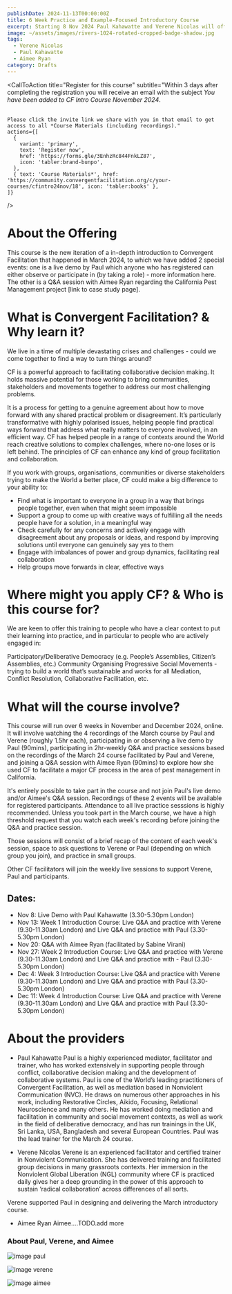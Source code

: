 ```yaml
---
publishDate: 2024-11-13T00:00:00Z
title: 6 Week Practice and Example-Focused Introductory Course
excerpt: Starting 8 Nov 2024 Paul Kahawatte and Verene Nicolas will offer a practice-focused online introductory course to Convergent Facilitation, leaning on recordings from their March 24 course for the delivery of the theoretical aspects paired with live Q&A and guided practice exercises. Also, the course will start with a live demo by Paul and feature a Q&A session with Aimee Ryan who facilitated a major CF process in the area of pest management in California in 2021-2022.
image: ~/assets/images/rivers-1024-rotated-cropped-badge-shadow.jpg
tags:
  - Verene Nicolas 
  - Paul Kahawatte
  - Aimee Ryan
category: Drafts
---
```




<CallToAction
    title="Register for this course"
    subtitle="Within 3 days after completing the registration you will receive an email with the subject <i>You have been added to CF Intro Course November 2024</i>. <br><br>
    
    Please click the invite link we share with you in that email to get access to all *Course Materials (including recordings)."
    actions={[
      {
        variant: 'primary',
        text: 'Register now',
        href: 'https://forms.gle/3EnhzRc844FnkLZ87',
        icon: 'tabler:brand-bunpo',
      },
      { text: 'Course Materials*', href: 'https://community.convergentfacilitation.org/c/your-courses/cfintro24nov/18', icon: 'tabler:books' },
    ]}
  />
  

# About the Offering

This course is the new iteration of a in-depth introduction to Convergent Facilitation that happened in March 2024, to which we have added 2 special events: one is a live demo by Paul which anyone who has registered can either observe or participate in (by taking a role) - more information here. The other is a Q&A session with Aimee Ryan regarding the California Pest Management project [link to case study page].

# What is Convergent Facilitation? & Why learn it?

We live in a time of multiple devastating crises and challenges - could we come together to find a way to turn things around? 

CF is a powerful approach to facilitating collaborative decision making. It holds massive potential for those working to bring communities, stakeholders and movements together to address our most challenging problems. 

It is a process for getting to a genuine agreement about how to move forward with any shared practical problem or disagreement. It’s particularly transformative with highly polarised issues, helping people find practical ways forward that address what really matters to everyone involved, in an efficient way. CF has helped people in a range of contexts around the World reach creative solutions to complex challenges, where no-one loses or is left behind. The principles of CF can enhance any kind of group facilitation and collaboration.

If you work with groups, organisations, communities or diverse stakeholders trying to make the World a better place, CF could make a big difference to your ability to:

- Find what is important to everyone in a group in a way that brings people together, even when that might seem impossible
- Support a group to come up with creative ways of fulfilling all the needs people have for a solution, in a meaningful way
- Check carefully for any concerns and actively engage with disagreement about any proposals or ideas, and respond by improving solutions until everyone can genuinely say yes to them
- Engage with imbalances of power and group dynamics, facilitating real collaboration
- Help groups move forwards in clear, effective ways


# Where might you apply CF? & Who is this course for?
We are keen to offer this training to people who have a clear context to put their learning into practice, and in particular to people who are actively engaged in:

Participatory/Deliberative Democracy (e.g. People’s Assemblies, Citizen’s Assemblies, etc.) 
Community Organising
Progressive Social Movements - trying to build a world that’s sustainable and works for all
Mediation, Conflict Resolution, Collaborative Facilitation, etc.


# What will the course involve?
This course will run over 6 weeks in November and December 2024, online. It will involve watching the 4 recordings of the March course by Paul and Verene (roughly 1.5hr each), participating in or observing a live demo by Paul (90mins), participating in 2hr-weekly Q&A and practice sessions based on the recordings of the March 24 course facilitated by Paul and Verene, and joining a Q&A session with Aimee Ryan (90mins) to explore how she used CF to facilitate a major CF process in the area of pest management in California. 

It's entirely possible to take part in the course and not join Paul's live demo and/or Aimee's Q&A session. Recordings of these 2 events will be available for registered participants. Attendance to all live practice sesssions is highly recommended. Unless you took part in the March course, we have a high threshold request that you watch each week's recording before joining the Q&A and practice session. 

Those sessions will consist of a brief recap of the content of each week's session, space to ask questions to Verene or Paul (depending on which group you join), and practice in small groups. 

Other CF facilitators will join the weekly live sessions to support Verene, Paul and participants.

## Dates:
- Nov 8: Live Demo with Paul Kahawatte (3.30-5.30pm London)
- Nov 13: Week 1 Introduction Course: Live Q&A and practice with Verene (9.30-11.30am London) and Live Q&A and practice with Paul (3.30-5.30pm London)
- Nov 20: Q&A with Aimee Ryan (facilitated by Sabine Virani)
- Nov 27: Week 2 Introduction Course: Live Q&A and practice with Verene (9.30-11.30am London) and Live Q&A and practice with - Paul (3.30-5.30pm London)
- Dec 4: Week 3 Introduction Course: Live Q&A and practice with Verene (9.30-11.30am London) and Live Q&A and practice with Paul (3.30-5.30pm London)
- Dec 11: Week 4 Introduction Course: Live Q&A and practice with Verene (9.30-11.30am London) and Live Q&A and practice with Paul (3.30-5.30pm London)

# About the providers
- Paul Kahawatte
Paul is a highly experienced mediator, facilitator and trainer, who has worked extensively in supporting people through conflict, collaborative decision making and the development of collaborative systems. Paul is one of the World’s leading practitioners of Convergent Facilitation, as well as mediation based in Nonviolent Communication (NVC). He draws on numerous other approaches in his work, including Restorative Circles, Aikido, Focusing, Relational Neuroscience and many others. He has worked doing mediation and facilitation in community and social movement contexts, as well as work in the field of deliberative democracy, and has run trainings in the UK, Sri Lanka, USA, Bangladesh and several European Countries. Paul was the lead trainer for the March 24 course.

- Verene Nicolas
Verene is an experienced facilitator and certified trainer in Nonviolent Communication. She has delivered training and facilitated group decisions in many grassroots contexts. Her immersion in the Nonviolent Global Liberation (NGL) community where CF is practiced daily gives her a deep grounding in the power of this approach to sustain ‘radical collaboration’ across differences of all sorts.   

Verene supported Paul in designing and delivering the March introductory course.

- Aimee Ryan
Aimee....TODO.add more

### About Paul, Verene, and Aimee
![image paul](~/assets/images/paul_kahawatte.jpg)

![image verene](~/assets/images/verene_nicolas.jpg)

![image aimee](~/assets/images/aimee-outside.jpg)
